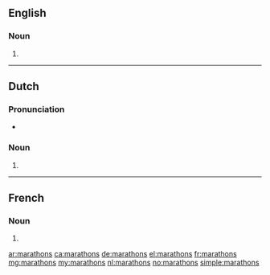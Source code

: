 ==English==

===Noun===
{{head|en|noun plural form}}

# {{plural of|marathon|lang=en}}

----

==Dutch==

===Pronunciation===
* {{audio|Nl-marathons.ogg|Audio|lang=nl}}

===Noun===
{{head|nl|noun plural form}}

# {{nl-noun form of|pl|marathon}}

----

==French==

===Noun===
{{head|fr|noun plural form|g=m}}

# {{plural of|marathon|lang=fr}}

[[ar:marathons]]
[[ca:marathons]]
[[de:marathons]]
[[el:marathons]]
[[fr:marathons]]
[[mg:marathons]]
[[my:marathons]]
[[nl:marathons]]
[[no:marathons]]
[[simple:marathons]]